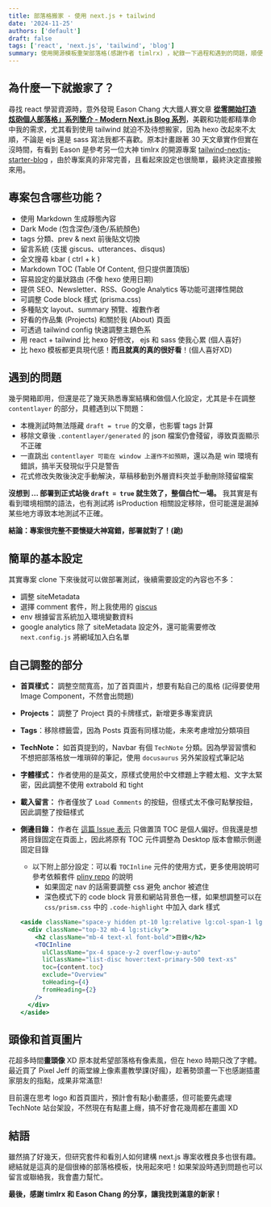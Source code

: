 ```yaml
---
title: 部落格搬家 - 使用 next.js + tailwind
date: '2024-11-25'
authors: ['default']
draft: false
tags: ['react', 'next.js', 'tailwind', 'blog']
summary: 使用開源模板重架部落格(感謝作者 timlrx) ，紀錄一下過程和遇到的問題，順便推廣一下這個超讚的開源專案！
---
```


## 為什麼一下就搬家了？

尋找 react 學習資源時，意外發現 Eason Chang 大大鐵人賽文章 **[從零開始打造炫砲個人部落格」系列簡介 - Modern Next.js Blog 系列](https://ithelp.ithome.com.tw/articles/10291960)**，美觀和功能都精準命中我的需求，尤其看到使用 tailwind 就迫不及待想搬家，因為 hexo 改起來不太順，不論是 ejs 還是 sass 寫法我都不喜歡。原本計畫跟著 30 天文章實作但實在沒時間，有看到 Eason 是參考另一位大神 timlrx 的開源專案 [tailwind-nextjs-starter-blog](https://github.com/timlrx/tailwind-nextjs-starter-blog) ，由於專案真的非常完善，且看起來設定也很簡單，最終決定直接搬來用。

## 專案包含哪些功能？

- 使用 Markdown 生成靜態內容
- Dark Mode (包含深色/淺色/系統顏色)
- tags 分類、prev & next 前後貼文切換
- 留言系統 (支援 giscus、utterances、disqus)
- 全文搜尋 kbar ( ctrl + k ) 
- Markdown TOC (Table Of Content, 但只提供置頂版)
- 容易設定的巢狀路由 (不像 hexo 使用日期)
- 提供 SEO、Newsletter、RSS、Google Analytics 等功能可選擇性開啟
- 可調整 Code block 樣式 (prisma.css)
- 多種貼文 layout、summary 預覽、複數作者
- 好看的作品集 (Projects) 和關於我 (About) 頁面
- 可透過 tailwind config 快速調整主題色系
- 用 react + tailwind 比 hexo 好修改， ejs 和 sass 使我心累 (個人喜好)
- 比 hexo 模板都更具現代感！**而且就真的真的很好看**！(個人喜好XD)

## 遇到的問題

幾乎開箱即用，但還是花了幾天熟悉專案結構和做個人化設定，尤其是卡在調整 `contentlayer` 的部分，具體遇到以下問題：

- 本機測試時無法隱藏 `draft = true` 的文章，也影響 tags 計算
- 移除文章後 `.contentlayer/generated` 的 json 檔案仍會殘留，導致頁面顯示不正確
- 一直跳出 `contentlayer 可能在 window 上運作不如預期`，還以為是 win 環境有錯誤，搞半天發現似乎只是警告
- 花式修改失敗後決定手動解決，草稿移動到外層資料夾並手動刪除殘留檔案

**沒想到 ... 部署到正式站後 `draft = true` 就生效了，整個白忙一場。** 我其實是有看到環境相關的語法，也有測試將 isProduction 相關設定移除，但可能還是漏掉某些地方導致本地測試不正確。

**結論：專案很完整不要懷疑大神寫錯，部署就對了！(跪)**

## 簡單的基本設定

其實專案 clone 下來後就可以做部署測試，後續需要設定的內容也不多：

- 調整 siteMetadata 
- 選擇 comment 套件，附上我使用的 [giscus](https://github.com/giscus/giscus)
- env 根據留言系統加入環境變數資料
- google analytics 除了 siteMetadata 設定外，還可能需要修改 `next.config.js` 將網域加入白名單

## 自己調整的部分

- **首頁樣式：** 調整空間寬高，加了首頁圖片，想要有點自己的風格 (記得要使用 Image Component，不然會出問題)
- **Projects：** 調整了 Project 頁的卡牌樣式，新增更多專案資訊 
- **Tags**：移除標籤雲，因為 Posts 頁面有同樣功能，未來考慮增加分類項目
- **TechNote：** 如首頁提到的，Navbar 有個 `TechNote` 分類。因為學習習慣和不想把部落格放一堆瑣碎的筆記，使用 `docusaurus` 另外架設程式筆記站
- **字體樣式：** 作者使用的是英文，原樣式使用於中文標題上字體太粗、文字太緊密，因此調整不使用 extrabold 和 tight
- **載入留言：** 作者僅放了 `Load Comments` 的按鈕，但樣式太不像可點擊按鈕，因此調整了按鈕樣式
- **側邊目錄：** 作者在 [這篇 Issue 表示](https://github.com/timlrx/tailwind-nextjs-starter-blog/issues/936) 只做置頂 TOC 是個人偏好。但我還是想將目錄固定在頁面上，因此將原有 TOC 元件調整為 Desktop 版本會顯示側邊固定目錄
  - 以下附上部分設定：可以看 `TOCInline` 元件的使用方式，更多使用說明可參考依賴套件 [pliny repo](https://github.com/timlrx/pliny) 的說明
    - 如果固定 nav 的話需要調整 css 避免 anchor 被遮住
    - 深色模式下的 code block 背景和網站背景色一樣，如果想調整可以在 `css/prism.css` 中的 `.code-highlight` 中加入 dark 樣式

  ``` jsx
  <aside className="space-y hidden pt-10 lg:relative lg:col-span-1 lg:block">
    <div className="top-32 mb-4 lg:sticky">
      <h2 className="mb-4 text-xl font-bold">目錄</h2>
      <TOCInline
        ulClassName="px-4 space-y-2 overflow-y-auto"
        liClassName="list-disc hover:text-primary-500 text-xs"
        toc={content.toc}
        exclude="Overview"
        toHeading={4}
        fromHeading={2}
      />
    </div>
  </aside>
  ```

## 頭像和首頁圖片

花超多時間**畫頭像** XD 原本就希望部落格有像素風，但在 hexo 時期只改了字體。最近買了 Pixel Jeff 的兩堂線上像素畫教學課(好瘋)，趁著勢頭畫一下也感謝插畫家朋友的指點，成果非常滿意!  

目前還在思考 logo 和首頁圖片，預計會有點小動畫感，但可能要先處理 TechNote 站台架設，不然現在有點畫上癮，搞不好會花幾周都在畫圖 XD

## 結語

雖然搞了好幾天，但研究套件和看別人如何建構 next.js 專案收穫良多也很有趣。總結就是這真的是個很棒的部落格模板，快用起來吧！如果架設時遇到問題也可以留言或聯絡我，我會盡力幫忙。

**最後，感謝 timlrx 和 Eason Chang 的分享，讓我找到滿意的新家！**


